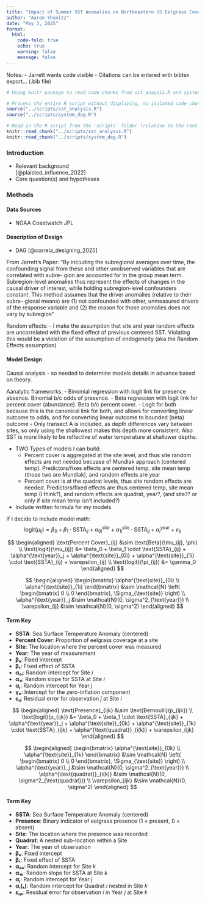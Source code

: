 ```yaml
---
title: "Impact of Summer SST Anomalies on Northeastern US Eelgrass Cover"
author: "Aaron Shavitz"
date: "May 3, 2025"
format:
  html:
    code-fold: true
    echo: true
    warning: false
    message: false
---
```


Notes:
- Jarrett wants code visible
- Citations can be entered with bibtex export... (.bib file)
     
```r
# Using knitr package to read code chunks from sst_anaysis.R and system_dag.R

# Process the entire R script without displaying, so isolated code chunks can be run later
source("../scripts/sst_analysis.R")
source("../scripts/system_dag.R")

# Read in the R script from the 'scripts' folder (relative to the root project directory)
knitr::read_chunk("../scripts/sst_analysis.R")
knitr::read_chunk("../scripts/system_dag.R")
```

### Introduction  
- Relevant background  
[@plaisted_influence_2022]
- Core question(s) and hypotheses  



### Methods  


#### Data Sources  
- NOAA Coastwatch JPL


#### Description of Design  

- DAG
[@correia_designing_2025]

From Jarrett's Paper: "By including the subregional
averages over time, the confounding signal from these and
other unobserved variables that are correlated with subre-
gion are accounted for in the group mean term.
Subregion-level anomalies thus represent the effects of
changes in the causal driver of interest, while holding
subregion-level confounders constant. This method
assumes that the driver anomalies (relative to their subre-
gional means) are (1) not confounded with other,
unmeasured drivers of the response variable and (2) the
reason for those anomalies does not vary by subregion"

Random effects: 
- I make the assumption that site and year random effects are uncorrelated with the fixed effect of
previous centered SST. Violating this would be a violation of the assumption of endogeneity (aka the Random Effects assumption)

#### Model Design  
Causal analysis - so needed to determine models details in advance based on theory.

Aanalytic frameworks: 
  - Binomial regression with logit link for presence absence. Binomial b/c odds of presence.
  - Beta regression with logit link for percent cover (abundance). Beta b/c percent cover.
  - Logit for both because this is the canonical link for both, and allows for converting linear
    outcome to odds, and for converting linear outcome to bounded (beta) outcome
  - Only transect A is included, as depth differences vary between sites, so only using the shallowest
    makes this depth more consistent. Also SST is more likely to be reflective of water temperature
    at shallower depths.
    
  - TWO Types of models I can build: 
    - Percent cover is aggregated at the site level, and thus site random effects are not needed
      becuase of Mundlak approach (centered temp). Predictors/fixes effects are centered temp, 
      site mean temp (those two are Mundlak), and random effects are year
    - Percent cover is at the quadrat levels, thus site random effects are needed. Predictors/fixed
      effects are thus centered temp, site mean temp (I think?), and random effects are quadrat, 
      year?, (and site?? or only if site mean temp isn't included?)

- Include written formula for my models




If I decide to include model math:
$$
\text{logit}(\mu_{ij}) = \beta_0 + \beta_1 \cdot \text{SSTA}_{ij} + \alpha^{\text{site}}_{0j} + \alpha^{\text{site}}_{1j} \cdot \text{SSTA}_{ij} + \alpha^{\text{year}}_i + \varepsilon_{ij}
$$

$$
\begin{aligned}
\text{Percent Cover}_{ij} &\sim \text{Beta}(\mu_{ij}, \phi) \\
\text{logit}(\mu_{ij}) &= \beta_0 + \beta_1 \cdot \text{SSTA}_{ij} + \alpha^{\text{year}}_j + \alpha^{\text{site}}_{0i} + \alpha^{\text{site}}_{1i} \cdot \text{SSTA}_{ij} + \varepsilon_{ij} \\
\text{logit}(\pi_{ij}) &= \gamma_0
\end{aligned}
$$

$$
\begin{aligned}
\begin{bmatrix}
\alpha^{\text{site}}_{0i} \\
\alpha^{\text{site}}_{1i}
\end{bmatrix} &\sim \mathcal{N}
\left(
\begin{bmatrix}
0 \\
0
\end{bmatrix},
\Sigma_{\text{site}}
\right)
\\
\alpha^{\text{year}}_j &\sim \mathcal{N}(0, \sigma^2_{\text{year}}) \\
\varepsilon_{ij} &\sim \mathcal{N}(0, \sigma^2)
\end{aligned}
$$


#### Term Key

- **SSTA**: Sea Surface Temperature Anomaly (centered)
- **Percent Cover**: Proportion of eelgrass coverage at a site
- **Site**: The location where the percent cover was measured
- **Year**: The year of measurement
- **β₀**: Fixed intercept
- **β₁**: Fixed effect of SSTA
- **α₀ᵢ**: Random intercept for Site *i*
- **α₁ᵢ**: Random slope for SSTA at Site *i*
- **αⱼ**: Random intercept for Year *j*
- **γ₀**: Intercept for the zero-inflation component
- **εᵢⱼ**: Residual error for observation *j* at Site *i*



$$
\begin{aligned}
\text{Presence}_{ijk} &\sim \text{Bernoulli}(p_{ijk}) \\
\text{logit}(p_{ijk}) &= \beta_0 + \beta_1 \cdot \text{SSTA}_{ijk} + \alpha^{\text{year}}_j + \alpha^{\text{site}}_{0k} + \alpha^{\text{site}}_{1k} \cdot \text{SSTA}_{ijk} + \alpha^{\text{quadrat}}_{i(k)} + \varepsilon_{ijk}
\end{aligned}
$$

$$
\begin{aligned}
\begin{bmatrix}
\alpha^{\text{site}}_{0k} \\
\alpha^{\text{site}}_{1k}
\end{bmatrix} &\sim \mathcal{N}
\left(
\begin{bmatrix}
0 \\
0
\end{bmatrix},
\Sigma_{\text{site}}
\right)
\\
\alpha^{\text{year}}_j &\sim \mathcal{N}(0, \sigma^2_{\text{year}}) \\
\alpha^{\text{quadrat}}_{i(k)} &\sim \mathcal{N}(0, \sigma^2_{\text{quadrat}}) \\
\varepsilon_{ijk} &\sim \mathcal{N}(0, \sigma^2)
\end{aligned}
$$


#### Term Key

- **SSTA**: Sea Surface Temperature Anomaly (centered)
- **Presence**: Binary indicator of eelgrass presence (1 = present, 0 = absent)
- **Site**: The location where the presence was recorded
- **Quadrat**: A nested sub-location within a Site
- **Year**: The year of observation
- **β₀**: Fixed intercept
- **β₁**: Fixed effect of SSTA
- **α₀ₖ**: Random intercept for Site *k*
- **α₁ₖ**: Random slope for SSTA at Site *k*
- **αⱼ**: Random intercept for Year *j*
- **αᵢ(ₖ)**: Random intercept for Quadrat *i* nested in Site *k*
- **εᵢⱼₖ**: Residual error for observation *i* in Year *j* at Site *k*
